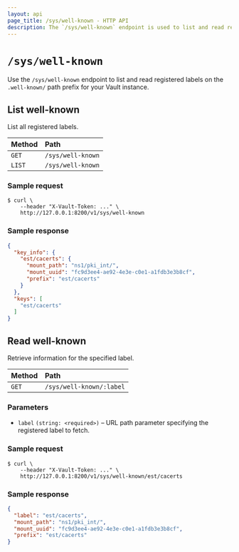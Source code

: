 ```yaml
---
layout: api
page_title: /sys/well-known - HTTP API
description: The `/sys/well-known` endpoint is used to list and read registered .well-known labels in Vault.
---
```


# `/sys/well-known`

Use the `/sys/well-known` endpoint to list and read registered labels on the `.well-known/` path prefix for your Vault instance.

## List well-known

List all registered labels.

| Method | Path              |
|:-------|:------------------|
| `GET`  | `/sys/well-known` |
| `LIST` | `/sys/well-known` |

### Sample request

```shell-session
$ curl \
    --header "X-Vault-Token: ..." \
    http://127.0.0.1:8200/v1/sys/well-known
```

### Sample response

```json
{
  "key_info": {
    "est/cacerts": {
      "mount_path": "ns1/pki_int/",
      "mount_uuid": "fc9d3ee4-ae92-4e3e-c0e1-a1fdb3e3b8cf",
      "prefix": "est/cacerts"
    }
  },
  "keys": [
    "est/cacerts"
  ]
}
```

## Read well-known

Retrieve information for the specified label.

| Method | Path                     |
| :----- |:-------------------------|
| `GET`  | `/sys/well-known/:label` |

### Parameters

- `label` `(string: <required>)` – URL path parameter specifying the registered label to fetch.

### Sample request

```shell-session
$ curl \
    --header "X-Vault-Token: ..." \
    http://127.0.0.1:8200/v1/sys/well-known/est/cacerts
```

### Sample response

```json
{
  "label": "est/cacerts",
  "mount_path": "ns1/pki_int/",
  "mount_uuid": "fc9d3ee4-ae92-4e3e-c0e1-a1fdb3e3b8cf",
  "prefix": "est/cacerts"
}
```
